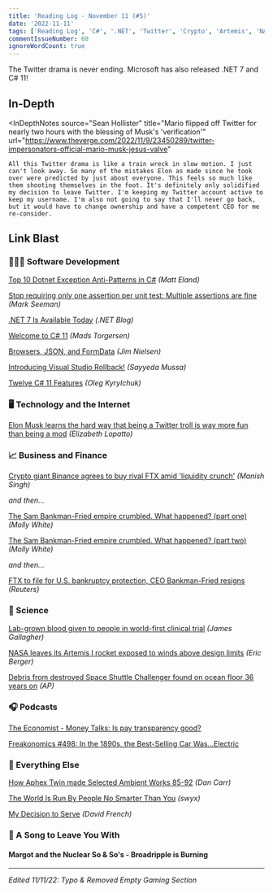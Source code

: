 ```yaml
---
title: 'Reading Log - November 11 (#5)'
date: '2022-11-11'
tags: ['Reading Log', 'C#', '.NET', 'Twitter', 'Crypto', 'Artemis', 'NASA']
commentIssueNumber: 60
ignoreWordCount: true
---
```


The Twitter drama is never ending. Microsoft has also released .NET 7 and C# 11!

## In-Depth

<InDepthNotes
    source="Sean Hollister"
    title="Mario flipped off Twitter for nearly two hours with the blessing of Musk's 'verification'"
    url="https://www.theverge.com/2022/11/9/23450289/twitter-impersonators-official-mario-musk-jesus-valve"
>
    All this Twitter drama is like a train wreck in slow motion. I just can't look away. So many of the mistakes Elon as made since he took over were predicted by just about everyone. This feels so much like them shooting themselves in the foot. It's definitely only solidified my decision to leave Twitter. I'm keeping my Twitter account active to keep my username. I'm also not going to say that I'll never go back, but it would have to change ownership and have a competent CEO for me re-consider.
</InDepthNotes>

## Link Blast

<h3 className="text">👨🏼‍💻 Software Development</h3>

[Top 10 Dotnet Exception Anti-Patterns in C#](https://newdevsguide.com/2022/11/06/exception-anti-patterns-in-csharp/) *(Matt Eland)*

[Stop requiring only one assertion per unit test: Multiple assertions are fine](https://stackoverflow.blog/2022/11/03/multiple-assertions-per-test-are-fine/) *(Mark Seeman)*

[.NET 7 Is Available Today](https://devblogs.microsoft.com/dotnet/announcing-dotnet-7/) *(.NET Blog)*

[Welcome to C# 11](https://devblogs.microsoft.com/dotnet/welcome-to-csharp-11/) *(Mads Torgersen)*

[Browsers, JSON, and FormData](https://blog.jim-nielsen.com/2022/browsers-json-formdata/) *(Jim Nielsen)*

[Introducing Visual Studio Rollback!](https://devblogs.microsoft.com/visualstudio/introducing-visual-studio-rollback/) *(Sayyeda Mussa)*

[Twelve C# 11 Features](https://blog.okyrylchuk.dev/twelve-csharp-11-features) *(Oleg Kyrylchuk)*

<h3 className="text">🖥 Technology and the Internet</h3>

[Elon Musk learns the hard way that being a Twitter troll is way more fun than being a mod](https://www.theverge.com/2022/11/11/23451931/elon-musk-twitter-bankrupt-verification-ftc) *(Elizabeth Lopatto)*

<h3 className="text">📈 Business and Finance</h3>

[Crypto giant Binance agrees to buy rival FTX amid 'liquidity crunch'](https://techcrunch.com/2022/11/08/binance-signs-letter-of-intent-to-acquire-ftx/) *(Manish Singh)*

*and then...*

[The Sam Bankman-Fried empire crumbled. What happened? (part one)](https://newsletter.mollywhite.net/p/ftx-explainer) *(Molly White)*

[The Sam Bankman-Fried empire crumbled. What happened? (part two)](https://newsletter.mollywhite.net/p/ftx-analysis) *(Molly White)*

*and then...*

[FTX to file for U.S. bankruptcy protection, CEO Bankman-Fried resigns](https://www.reuters.com/technology/ftx-says-will-file-us-bankruptcy-latest-blow-crypto-2022-11-11/) *(Reuters)*

<h3 className="text">🔬 Science</h3>

[Lab-grown blood given to people in world-first clinical trial](https://www.bbc.com/news/health-63513330) *(James Gallagher)*

[NASA leaves its Artemis I rocket exposed to winds above design limits](https://arstechnica.com/science/2022/11/nasas-artemis-i-rocket-just-endured-hours-of-hurricane-like-wind-gusts/) *(Eric Berger)*

[Debris from destroyed Space Shuttle Challenger found on ocean floor 36 years on](https://www.cbc.ca/news/world/debris-space-shuttle-challenger-atlantic-1.6648027) *(AP)*

<h3 className="text">🎧 Podcasts</h3>

[The Economist - Money Talks: Is pay transparency good?](https://www.economist.com/podcasts/2022/11/09/is-pay-transparency-good)

[Freakonomics #498: In the 1890s, the Best-Selling Car Was...Electric](https://freakonomics.com/podcast/in-the-1890s-the-best-selling-car-was-electric/)

<h3 className="text">🎒 Everything Else</h3>

[How Aphex Twin made Selected Ambient Works 85-92](https://www.musicradar.com/news/how-aphex-twin-made-saw-85-92) *(Dan Carr)*

[The World Is Run By People No Smarter Than You](https://www.swyx.io/no-smarter) *(swyx)*

[My Decision to Serve](https://www.theatlantic.com/ideas/archive/2022/11/veterans-day-us-military-iraq/672081/) *(David French)*

<h3 className="text">🎵 A Song to Leave You With</h3>

#### Margot and the Nuclear So & So's - Broadripple is Burning

<YouTubeEmbed
    id="WXTVDUYIZs8"
    title="Margot and the Nuclear So & So's - Broadripple is Burning"
/>

---

*Edited 11/11/22: Typo & Removed Empty Gaming Section*
